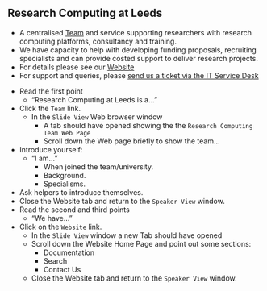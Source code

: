 ## Research Computing at Leeds {.smaller}
<!--
  - {{< var rc.team >}}
-->
- A centralised [Team](https://arc.leeds.ac.uk/about/team/) and service supporting researchers with research computing platforms, consultancy and training.
- We have capacity to help with developing funding proposals, recruiting specialists and can provide costed support to deliver research projects.
- For details please see our [Website]({{< var rc.website >}})
- For support and queries, please [send us a ticket via the IT Service Desk]({{< var rc.servicedesk >}})

::: {.notes}
- Read the first point
  - "Research Computing at Leeds is a..."
- Click the `Team` link.
  - In the `Slide View` Web browser window
    - A tab should have opened showing the the `Research Computing Team Web Page`
    - Scroll down the Web page briefly to show the team...
- Introduce yourself:
  - "I am..."
    - When joined the team/university.
    - Background.
    - Specialisms.
- Ask helpers to introduce themselves.
- Close the Website tab and return to the `Speaker View` window.
- Read the second and third points
  - "We have..."
- Click on the `Website` link.
  - In the `Slide View` window a new Tab should have opened
  - Scroll down the Website Home Page and point out some sections:
    - Documentation
    - Search
    - Contact Us
  - Close the Website tab and return to the `Speaker View` window.
:::
